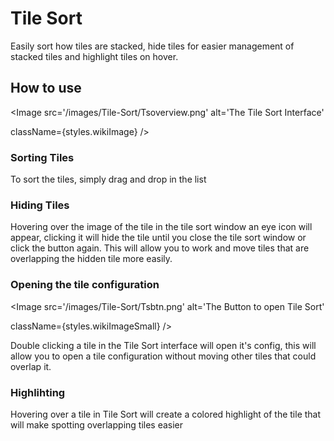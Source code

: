
# Tile Sort

<ModuleInfo/>

Easily sort how tiles are stacked, hide tiles for easier management of
stacked tiles and highlight tiles on hover.

## How to use

<Image
  src='/images/Tile-Sort/Tsoverview.png'
  alt='The Tile Sort Interface'
  
  
  className={styles.wikiImage}
/>

### Sorting Tiles

To sort the tiles, simply drag and drop in the list

### Hiding Tiles

Hovering over the image of the tile in the tile sort window an eye icon
will appear, clicking it will hide the tile until you close the tile
sort window or click the button again. This will allow you to work and
move tiles that are overlapping the hidden tile more easily.

### Opening the tile configuration

<Image
  src='/images/Tile-Sort/Tsbtn.png'
  alt='The Button to open Tile Sort'
  
  
  className={styles.wikiImageSmall}
/>

Double clicking a tile in the Tile Sort interface will open it's config,
this will allow you to open a tile configuration without moving other
tiles that could overlap it.

### Highlihting

Hovering over a tile in Tile Sort will create a colored highlight of the
tile that will make spotting overlapping tiles easier
